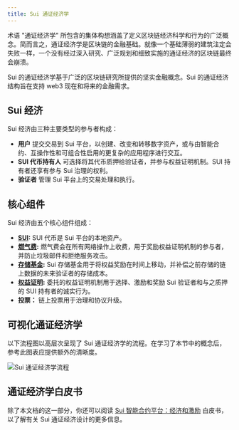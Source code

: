 ```yaml
---
title: Sui 通证经济学
---
```


术语 "通证经济学" 所包含的集体构想涵盖了定义区块链经济科学和行为的广泛概念。简而言之，通证经济学是区块链的金融基础。就像一个基础薄弱的建筑注定会失败一样，一个没有经过深入研究、广泛规划和细致实施的通证经济的区块链最终会崩溃。

Sui 的通证经济学基于广泛的区块链研究所提供的坚实金融概念。Sui 的通证经济结构旨在支持 web3 现在和将来的金融需求。

## Sui 经济

Sui 经济由三种主要类型的参与者构成：

- **用户** 提交交易到 Sui 平台，以创建、改变和转移数字资产，或与由智能合约、互操作性和可组合性启用的更复杂的应用程序进行交互。
- **SUI 代币持有人** 可选择将其代币质押给验证者，并参与权益证明机制。SUI 持有者还享有参与 Sui 治理的权利。
- **验证者** 管理 Sui 平台上的交易处理和执行。

## 核心组件

Sui 经济由五个核心组件组成：

- **[SUI](./tokenomics/sui-token.mdx):** SUI 代币是 Sui 平台的本地资产。
- **[燃气费](./tokenomics/gas-in-sui.mdx):** 燃气费会在所有网络操作上收费，用于奖励权益证明机制的参与者，并防止垃圾邮件和拒绝服务攻击。
- **[存储基金](./tokenomics/storage-fund.mdx):** Sui 存储基金用于将权益奖励在时间上移动，并补偿之前存储的链上数据的未来验证者的存储成本。
- **[权益证明](./tokenomics/proof-of-stake.mdx):** 委托的权益证明机制用于选择、激励和奖励 Sui 验证者和与之质押的 SUI 持有者的诚实行为。
- **投票：** 链上投票用于治理和协议升级。

## 可视化通证经济学

以下流程图以高层次呈现了 Sui 通证经济学的流程。在学习了本节中的概念后，参考此图表应提供额外的清晰度。

![Sui 通证经济学流程](./images/sui-tokenomics-flow.png "显示通证经济学结构的流程图。")

## 通证经济学白皮书

除了本文档的这一部分，你还可以阅读 [Sui 智能合约平台：经济和激励](/paper/tokenomics.pdf) 白皮书，以了解有关 Sui 通证经济设计的更多信息。
